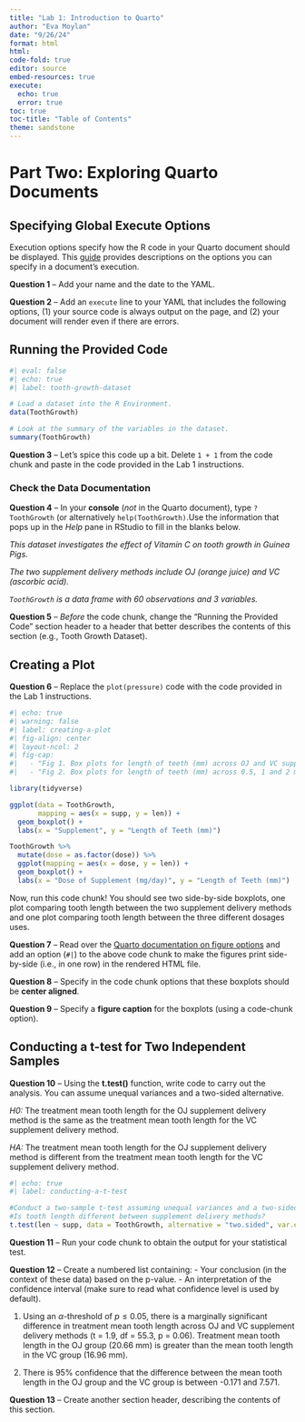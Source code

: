 ```yaml
---
title: "Lab 1: Introduction to Quarto"
author: "Eva Moylan"
date: "9/26/24"
format: html
html:
code-fold: true
editor: source
embed-resources: true
execute:
  echo: true
  error: true
toc: true
toc-title: "Table of Contents"
theme: sandstone
---
```


# Part Two: Exploring Quarto Documents

## Specifying Global Execute Options

Execution options specify how the R code in your Quarto document should be displayed. This [guide](https://quarto.org/docs/computations/execution-options.html) provides descriptions on the options you can specify in a document's execution.

**Question 1** -- Add your name and the date to the YAML.

**Question 2** -- Add an `execute` line to your YAML that includes the following options, (1) your source code is always output on the page, and (2) your document will render even if there are errors.

## Running the Provided Code

```r
#| eval: false
#| echo: true
#| label: tooth-growth-dataset

# Load a dataset into the R Environment.
data(ToothGrowth)

# Look at the summary of the variables in the dataset.
summary(ToothGrowth)
```

**Question 3** -- Let's spice this code up a bit. Delete `1 + 1` from the code chunk and paste in the code provided in the Lab 1 instructions.

### Check the Data Documentation

**Question 4** -- In your **console** (*not* in the Quarto document), type `?ToothGrowth` (or alternatively `help(ToothGrowth)`.Use the information that pops up in the *Help* pane in RStudio to fill in the blanks below.

*This dataset investigates the effect of Vitamin C on tooth growth in Guinea Pigs.*

*The two supplement delivery methods include OJ (orange juice) and VC (ascorbic acid).*

*`ToothGrowth` is a data frame with 60 observations and 3 variables.*

**Question 5** -- *Before* the code chunk, change the "Running the Provided Code" section header to a header that better describes the contents of this section (e.g., Tooth Growth Dataset).

## Creating a Plot

**Question 6** -- Replace the `plot(pressure)` code with the code provided in the Lab 1 instructions.

```r
#| echo: true
#| warning: false
#| label: creating-a-plot
#| fig-align: center
#| layout-ncol: 2
#| fig-cap: 
#|   - "Fig 1. Box plots for length of teeth (mm) across OJ and VC supplement types"
#|   - "Fig 2. Box plots for length of teeth (mm) across 0.5, 1 and 2 mg/day supplement dosages"

library(tidyverse)

ggplot(data = ToothGrowth, 
       mapping = aes(x = supp, y = len)) +
  geom_boxplot() +
  labs(x = "Supplement", y = "Length of Teeth (mm)")

ToothGrowth %>% 
  mutate(dose = as.factor(dose)) %>% 
  ggplot(mapping = aes(x = dose, y = len)) +
  geom_boxplot() +
  labs(x = "Dose of Supplement (mg/day)", y = "Length of Teeth (mm)")
```

Now, run this code chunk! You should see two side-by-side boxplots, one plot comparing tooth length between the two supplement delivery methods and one plot comparing tooth length between the three different dosages uses.

**Question 7** -- Read over the [Quarto documentation on figure options](https://quarto.org/docs/authoring/figures.html#computations) and add an option (`#|`) to the above code chunk to make the figures print side-by-side (i.e., in one row) in the rendered HTML file.

**Question 8** -- Specify in the code chunk options that these boxplots should be **center aligned**.

**Question 9** -- Specify a **figure caption** for the boxplots (using a code-chunk option).

## Conducting a t-test for Two Independent Samples

**Question 10** -- Using the **t.test()** function, write code to carry out the analysis. You can assume unequal variances and a two-sided alternative.

*H0:* The treatment mean tooth length for the OJ supplement delivery method is the same as the treatment mean tooth length for the VC supplement delivery method.

*HA:* The treatment mean tooth length for the OJ supplement delivery method is different from the treatment mean tooth length for the VC supplement delivery method.

```r
#| echo: true
#| label: conducting-a-t-test

#Conduct a two-sample t-test assuming unequal variances and a two-sided alternative.
#Is tooth length different between supplement delivery methods?
t.test(len ~ supp, data = ToothGrowth, alternative = "two.sided", var.equal = FALSE)

```

**Question 11** -- Run your code chunk to obtain the output for your statistical test.

**Question 12** -- Create a numbered list containing: - Your conclusion (in the context of these data) based on the p-value. - An interpretation of the confidence interval (make sure to read what confidence level is used by default).

1.  Using an $\alpha$-threshold of $p \leq 0.05$, there is a marginally significant difference in treatment mean tooth length across OJ and VC supplement delivery methods (t = 1.9, df = 55.3, p = 0.06). Treatment mean tooth length in the OJ group (20.66 mm) is greater than the mean tooth length in the VC group (16.96 mm).

2.  There is 95% confidence that the difference between the mean tooth length in the OJ group and the VC group is between -0.171 and 7.571.

**Question 13** -- Create another section header, describing the contents of this section.
